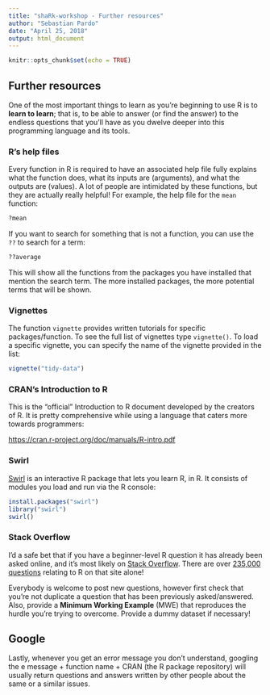 ```yaml
---
title: "shaRk-workshop - Further resources"
author: "Sebastian Pardo"
date: "April 25, 2018"
output: html_document
---
```


```r
knitr::opts_chunk$set(echo = TRUE)
```

## Further resources

One of the most important things to learn as you're beginning to use R is to 
**learn to learn**; that is, to be able to answer (or find the answer) to the endless
questions that you'll have as you dwelve deeper into this programming language and its 
tools.

### R's help files

Every function in R is required to have an associated help file fully explains what the function does, what its inputs are (arguments), and what the outputs are (values). A lot of people are intimidated by these functions, but they are actually really helpful! For example, the help file for the `mean` function:

```r
?mean
```

If you want to search for something that is not a function, you can use the `??` to search for a term:

```r
??average
```

This will show all the functions from the packages you have installed that mention the search term. The more installed packages, the more potential terms that will be shown.

### Vignettes

The function `vignette` provides written tutorials for specific packages/function. To see the full list of vignettes type `vignette()`. To load a specific vignette, you can specify the name of the vignette provided in the list:

```r
vignette("tidy-data")
```


### CRAN's Introduction to R 

This is the "official" Introduction to R document developed by the creators of R.
It is pretty comprehensive while using a language that caters more towards programmers:

<https://cran.r-project.org/doc/manuals/R-intro.pdf>

### Swirl

[Swirl](http://swirlstats.com/) is an interactive R package that lets you learn R, in R.
It consists of modules you load and run via the R console: 

```r
install.packages("swirl")
library("swirl")
swirl()
```

### Stack Overflow

I'd a safe bet that if you have a beginner-level R question it has already
been asked online, and it's most likely on [Stack Overflow](http://stack-overflow.com). 
There are over [235,000 questions](https://stackoverflow.com/questions/tagged/r) relating to R on that site alone!

Everybody is welcome to post new questions, however first check that you're not duplicate
a question that has been previously asked/answered. Also, provide a **Minimum Working Example** (MWE)
that reproduces the hurdle you're trying to overcome. Provide a dummy dataset if necessary!

## Google

Lastly, whenever you get an error message you don't understand, googling the e message + function name + CRAN (the R package repository) will usually return questions and answers written by other people about the same or a similar issues.

